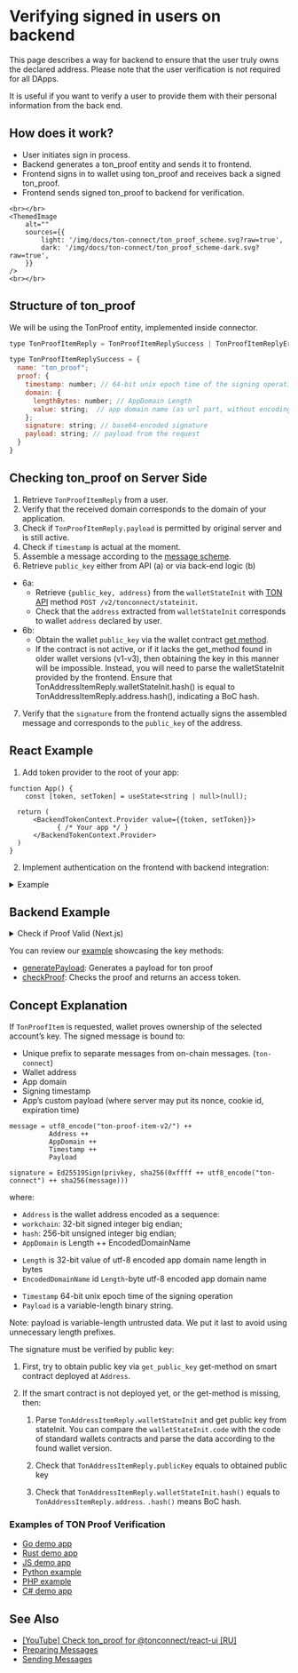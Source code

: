 
# Verifying signed in users on backend

This page describes a way for backend to ensure that the user truly owns the declared address.
Please note that the user verification is not required for all DApps.

It is useful if you want to verify a user to provide them with their personal information from the back end.

## How does it work?

- User initiates sign in process.
- Backend generates a ton_proof entity and sends it to frontend.
- Frontend signs in to wallet using ton_proof and receives back a signed ton_proof.
- Frontend sends signed ton_proof to backend for verification.

````mdx-code-block
<br></br>
<ThemedImage
    alt=""
    sources={{
        light: '/img/docs/ton-connect/ton_proof_scheme.svg?raw=true',
        dark: '/img/docs/ton-connect/ton_proof_scheme-dark.svg?raw=true',
    }}
/>
<br></br>
````
## Structure of ton_proof

We will be using the TonProof entity, implemented inside connector.

```js
type TonProofItemReply = TonProofItemReplySuccess | TonProofItemReplyError;

type TonProofItemReplySuccess = {
  name: "ton_proof";
  proof: {
    timestamp: number; // 64-bit unix epoch time of the signing operation (seconds)
    domain: {
      lengthBytes: number; // AppDomain Length
      value: string;  // app domain name (as url part, without encoding)
    };
    signature: string; // base64-encoded signature
    payload: string; // payload from the request
  }
}

```

## Checking ton_proof on Server Side

1. Retrieve `TonProofItemReply` from a user.
2. Verify that the received domain corresponds to the domain of your application.
3. Check if `TonProofItemReply.payload` is permitted by original server and is still active.
4. Check if `timestamp` is actual at the moment.
5. Assemble a message according to the [message scheme](/develop/dapps/ton-connect/sign#concept-explanation).
6. Retrieve `public_key` either from API (a) or via back-end logic (b)
- 6a:
    - Retrieve `{public_key, address}` from the `walletStateInit` with [TON API](https://docs.tonconsole.com/tonapi/api-v2#:~:text=/v2/-,tonconnect,-/stateinit) method `POST /v2/tonconnect/stateinit`.
    - Check that the `address` extracted from `walletStateInit` corresponds to wallet `address` declared by user.
- 6b:
    - Obtain the wallet `public_key` via the wallet contract [get method](https://github.com/ton-blockchain/wallet-contract/blob/main/func/wallet-v4-code.fc#L174).
    - If the contract is not active, or if it lacks the get_method found in older wallet versions (v1-v3), then obtaining the key in this manner will be impossible. Instead, you will need to parse the walletStateInit provided by the frontend. Ensure that TonAddressItemReply.walletStateInit.hash() is equal to TonAddressItemReply.address.hash(), indicating a BoC hash.
7. Verify that the `signature` from the frontend actually signs the assembled message and corresponds to the `public_key` of the address.

## React Example

1. Add token provider to the root of your app:

```tsx
function App() {
    const [token, setToken] = useState<string | null>(null);

  return (
      <BackendTokenContext.Provider value={{token, setToken}}>
            { /* Your app */ }
      </BackendTokenContext.Provider>
  )
}
```

2. Implement authentication on the frontend with backend integration:

<details>
<summary>Example</summary>

```tsx
import {useContext, useEffect, useRef} from "react";
import {BackendTokenContext} from "./BackendTokenContext";
import {useIsConnectionRestored, useTonConnectUI, useTonWallet} from "@tonconnect/ui-react";
import {backendAuth} from "./backend-auth";

const localStorageKey = 'my-dapp-auth-token';
const payloadTTLMS = 1000 * 60 * 20;

export function useBackendAuth() {
    const { setToken } = useContext(BackendTokenContext);
    const isConnectionRestored = useIsConnectionRestored();
    const wallet = useTonWallet();
    const [tonConnectUI] = useTonConnectUI();
    const interval = useRef<ReturnType<typeof setInterval> | undefined>();

    useEffect(() => {
        if (!isConnectionRestored || !setToken) {
            return;
        }

        clearInterval(interval.current);

        if (!wallet) {
            localStorage.removeItem(localStorageKey);
            setToken(null);

            const refreshPayload = async () => {
                tonConnectUI.setConnectRequestParameters({ state: 'loading' });

                const value = await backendAuth.generatePayload();
                if (!value) {
                    tonConnectUI.setConnectRequestParameters(null);
                } else {
                    tonConnectUI.setConnectRequestParameters({state: 'ready', value});
                }
            }

            refreshPayload();
            setInterval(refreshPayload, payloadTTLMS);
            return;
        }

        const token = localStorage.getItem(localStorageKey);
        if (token) {
            setToken(token);
            return;
        }

        if (wallet.connectItems?.tonProof && !('error' in wallet.connectItems.tonProof)) {
            backendAuth.checkProof(wallet.connectItems.tonProof.proof, wallet.account).then(result => {
                if (result) {
                    setToken(result);
                    localStorage.setItem(localStorageKey, result);
                } else {
                    alert('Please try another wallet');
                    tonConnectUI.disconnect();
                }
            })
        } else {
            alert('Please try another wallet');
            tonConnectUI.disconnect();
        }

    }, [wallet, isConnectionRestored, setToken])
}
```
</details>



## Backend Example

<details>
<summary>Check if Proof Valid (Next.js)</summary>

```tsx
'use server'
import {Address, Cell, contractAddress, loadStateInit, TonClient4} from '@ton/ton'


export async function isValid(proof, account) {
    const payload = {
					address: account.address,
					public_key: account.publicKey,
					proof: {
						...proof,
						state_init: account.walletStateInit
					}
	  }
    const stateInit = loadStateInit(Cell.fromBase64(payload.proof.state_init).beginParse())
	  const client = new TonClient4({
		  endpoint: 'https://mainnet-v4.tonhubapi.com'
	  })
	  const masterAt = await client.getLastBlock()
	  const result = await client.runMethod(masterAt.last.seqno, Address.parse(payload.address), 'get_public_key', [])
	  const publicKey = Buffer.from(result.reader.readBigNumber().toString(16).padStart(64, '0'), 'hex')
	  if (!publicKey) {
		  return false
	  }
	  const wantedPublicKey = Buffer.from(payload.public_key, 'hex')
	  if (!publicKey.equals(wantedPublicKey)) {
		  return false
	  }
	  const wantedAddress = Address.parse(payload.address)
	  const address = contractAddress(wantedAddress.workChain, stateInit)
	  if (!address.equals(wantedAddress)) {
		  return false
	  }
	  const now = Math.floor(Date.now() / 1000)
	  if (now - (60 * 15) > payload.proof.timestamp) {
		  return false
	  }
    return true
  }

```
</details>

You can review our [example](https://github.com/ton-connect/demo-dapp-with-react-ui/tree/master/src/server) showcasing the key methods:
- [generatePayload](https://github.com/ton-connect/demo-dapp-with-react-ui/blob/master/src/server/api/generate-payload.ts): Generates a payload for ton proof
- [checkProof](https://github.com/ton-connect/demo-dapp-with-react-ui/blob/master/src/server/api/check-proof.ts): Checks the proof and returns an access token.

## Concept Explanation

If `TonProofItem` is requested, wallet proves ownership of the selected account’s key. The signed message is bound to:

- Unique prefix to separate messages from on-chain messages. (`ton-connect`)
- Wallet address
- App domain
- Signing timestamp
- App’s custom payload (where server may put its nonce, cookie id, expiration time)

```
message = utf8_encode("ton-proof-item-v2/") ++
          Address ++
          AppDomain ++
          Timestamp ++
          Payload

signature = Ed25519Sign(privkey, sha256(0xffff ++ utf8_encode("ton-connect") ++ sha256(message)))
```

where:

* `Address` is the wallet address encoded as a sequence:
 * `workchain`: 32-bit signed integer big endian;
 * `hash`: 256-bit unsigned integer big endian;
* `AppDomain` is Length ++ EncodedDomainName
- `Length` is 32-bit value of utf-8 encoded app domain name length in bytes
- `EncodedDomainName` id `Length`-byte  utf-8 encoded app domain name
* `Timestamp` 64-bit unix epoch time of the signing operation
* `Payload` is a variable-length binary string.

Note: payload is variable-length untrusted data. We put it last to avoid using unnecessary length prefixes.

The signature must be verified by public key:

1. First, try to obtain public key via `get_public_key` get-method on smart contract deployed at `Address`.

2. If the smart contract is not deployed yet, or the get-method is missing, then:

    1.  Parse `TonAddressItemReply.walletStateInit` and get public key from stateInit. You can compare the `walletStateInit.code` with the code of standard wallets contracts and parse the data according to the found wallet version.

    2.  Check that `TonAddressItemReply.publicKey` equals to obtained public key

    3.  Check that `TonAddressItemReply.walletStateInit.hash()` equals to `TonAddressItemReply.address`. `.hash()` means BoC hash.


### Examples of TON Proof Verification

* [Go demo app](https://github.com/ton-connect/demo-dapp-backend)
* [Rust demo app](https://github.com/liketurbo/demo-dapp-backend-rs)
* [JS demo app](https://github.com/liketurbo/demo-dapp-backend-js)
* [Python example](https://github.com/XaBbl4/pytonconnect/blob/main/examples/check_proof.py)
* [PHP example](https://github.com/vladimirfokingithub/Ton-Connect-Proof-Php-Check)
* [C# demo app](https://github.com/WinoGarcia/TonProof.NET)

## See Also

* [[YouTube] Check ton_proof for @tonconnect/react-ui [RU]](https://youtu.be/wIMbkJHv0Fs?list=PLyDBPwv9EPsCJ226xS5_dKmXXxWx1CKz_&t=2971)
* [Preparing Messages](/develop/dapps/ton-connect/message-builders)
* [Sending Messages](/develop/dapps/ton-connect/transactions)
